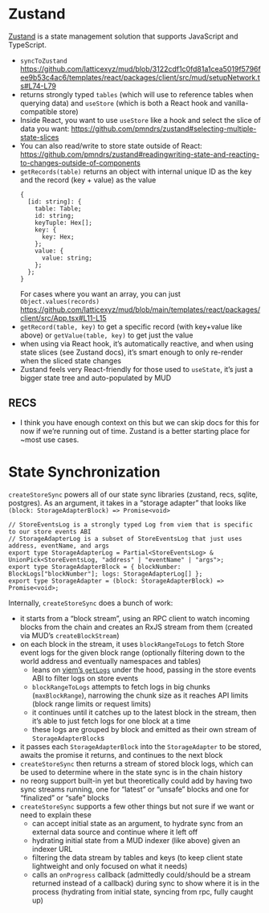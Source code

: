 # Zustand

[Zustand](https://docs.pmnd.rs/zustand/getting-started/introduction) is a state management solution that supports JavaScript and TypeScript.

- `syncToZustand` https://github.com/latticexyz/mud/blob/3122cdf1c0fd81a1cea5019f5796fee9b53c4ac6/templates/react/packages/client/src/mud/setupNetwork.ts#L74-L79
- returns strongly typed `tables` (which will use to reference tables when querying data) and `useStore` (which is both a React hook and vanilla-compatible store)
- Inside React, you want to use `useStore` like a hook and select the slice of data you want: https://github.com/pmndrs/zustand#selecting-multiple-state-slices
- You can also read/write to store state outside of React: https://github.com/pmndrs/zustand#readingwriting-state-and-reacting-to-changes-outside-of-components
- `getRecords(table)` returns an object with internal unique ID as the key and the record (key + value) as the value
  ```tsx
  {
    [id: string]: {
      table: Table;
      id: string;
      keyTuple: Hex[];
      key: {
        key: Hex;
      };
      value: {
        value: string;
      };
    };
  }
  ```
  For cases where you want an array, you can just `Object.values(records)`
  https://github.com/latticexyz/mud/blob/main/templates/react/packages/client/src/App.tsx#L11-L15
- `getRecord(table, key)` to get a specific record (with key+value like above) or `getValue(table, key)` to get just the value
- when using via React hook, it’s automatically reactive, and when using state slices (see Zustand docs), it’s smart enough to only re-render when the sliced state changes
- Zustand feels very React-friendly for those used to `useState`, it’s just a bigger state tree and auto-populated by MUD

## RECS

- I think you have enough context on this but we can skip docs for this for now if we’re running out of time. Zustand is a better starting place for ~most use cases.

# State Synchronization

`createStoreSync` powers all of our state sync libraries (zustand, recs, sqlite, postgres). As an argument, it takes in a “storage adapter” that looks like `(block: StorageAdapterBlock) => Promise<void>`

```tsx
// StoreEventsLog is a strongly typed Log from viem that is specific to our store events ABI
// StorageAdapterLog is a subset of StoreEventsLog that just uses address, eventName, and args
export type StorageAdapterLog = Partial<StoreEventsLog> & UnionPick<StoreEventsLog, "address" | "eventName" | "args">;
export type StorageAdapterBlock = { blockNumber: BlockLogs["blockNumber"]; logs: StorageAdapterLog[] };
export type StorageAdapter = (block: StorageAdapterBlock) => Promise<void>;
```

Internally, `createStoreSync` does a bunch of work:

- it starts from a “block stream”, using an RPC client to watch incoming blocks from the chain and creates an RxJS stream from them (created via MUD’s `createBlockStream`)
- on each block in the stream, it uses `blockRangeToLogs` to fetch Store event logs for the given block range (optionally filtering down to the world address and eventually namespaces and tables)
  - leans on [viem’s `getLogs`](https://viem.sh/docs/actions/public/getLogs.html#getlogs) under the hood, passing in the store events ABI to filter logs on store events
  - `blockRangeToLogs` attempts to fetch logs in big chunks (`maxBlockRange`), narrowing the chunk size as it reaches API limits (block range limits or request limits)
  - it continues until it catches up to the latest block in the stream, then it’s able to just fetch logs for one block at a time
  - these logs are grouped by block and emitted as their own stream of `StorageAdapterBlock`s
- it passes each `StorageAdapterBlock` into the `StorageAdapter` to be stored, awaits the promise it returns, and continues to the next block
- `createStoreSync` then returns a stream of stored block logs, which can be used to determine where in the state sync is in the chain history
- no reorg support built-in yet but theoretically could add by having two sync streams running, one for “latest” or “unsafe” blocks and one for “finalized” or “safe” blocks
- `createStoreSync` supports a few other things but not sure if we want or need to explain these
  - can accept initial state as an argument, to hydrate sync from an external data source and continue where it left off
  - hydrating initial state from a MUD indexer (like above) given an indexer URL
  - filtering the data stream by tables and keys (to keep client state lightweight and only focused on what it needs)
  - calls an `onProgress` callback (admittedly could/should be a stream returned instead of a callback) during sync to show where it is in the process (hydrating from initial state, syncing from rpc, fully caught up)
